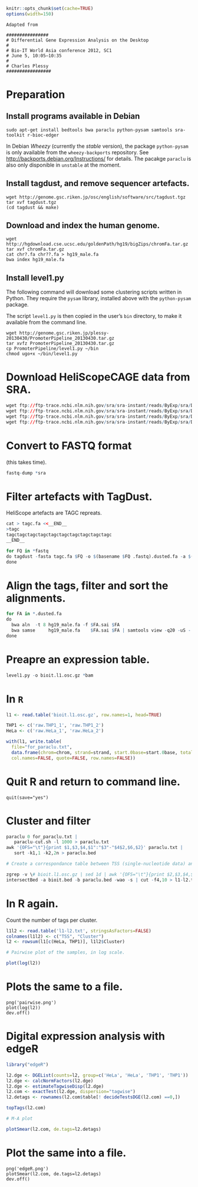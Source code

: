 ```r
knitr::opts_chunk$set(cache=TRUE)
options(width=150)
```

```
Adapted from

################
# Differential Gene Expression Analysis on the Desktop
#
# Bio-IT World Asia conference 2012, SC1
# June 5, 10:05–10:35
#
# Charles Plessy
#################
```

# Preparation

## Install programs available in Debian

```
sudo apt-get install bedtools bwa paraclu python-pysam samtools sra-toolkit r-bioc-edger
```

In Debian _Wheezy_ (currently the _stable_ version), the package `python-pysam`
is only available from the `wheezy-backports` repository.  See
<http://backports.debian.org/Instructions/> for details.  The pacakge `paraclu`
is also only disponible in `unstable` at the moment.

## Install tagdust, and remove sequencer artefacts.

```
wget http://genome.gsc.riken.jp/osc/english/software/src/tagdust.tgz
tar xvf tagdust.tgz
(cd tagdust && make)
```

## Download and index the human genome.

```
wget http://hgdownload.cse.ucsc.edu/goldenPath/hg19/bigZips/chromFa.tar.gz
tar xvf chromFa.tar.gz
cat chr?.fa chr??.fa > hg19_male.fa
bwa index hg19_male.fa
```

## Install level1.py 

The following command will download some clustering scripts written in Python.
They require the `pysam` library, installed above with the `python-pysam`
package.

The script `level1.py` is then copied in the user's `bin` directory, to make
it available from the command line.

```
wget http://genome.gsc.riken.jp/plessy-20130430/PromoterPipeline_20130430.tar.gz
tar xvfz PromoterPipeline_20130430.tar.gz
cp PromoterPipeline/level1.py ~/bin
chmod ugo+x ~/bin/level1.py
```

# Download HeliScopeCAGE data from SRA.

```r
wget ftp://ftp-trace.ncbi.nlm.nih.gov/sra/sra-instant/reads/ByExp/sra/DRX/DRX000/DRX000595/DRR000945/DRR000945.sra -O HeLa_1.sra
wget ftp://ftp-trace.ncbi.nlm.nih.gov/sra/sra-instant/reads/ByExp/sra/DRX/DRX000/DRX000596/DRR000946/DRR000946.sra -O HeLa_2.sra
wget ftp://ftp-trace.ncbi.nlm.nih.gov/sra/sra-instant/reads/ByExp/sra/DRX/DRX000/DRX000605/DRR000955/DRR000955.sra -O THP1_1.sra
wget ftp://ftp-trace.ncbi.nlm.nih.gov/sra/sra-instant/reads/ByExp/sra/DRX/DRX000/DRX000606/DRR000956/DRR000956.sra -O THP1_2.sra
```

# Convert to FASTQ format

(this takes time).

```r
fastq-dump *sra
```

# Filter artefacts with TagDust.

HeliScope artefacts are TAGC repreats.

```r
cat > tagc.fa <<__END__
>tagc
tagctagctagctagctagctagctagctagctagctagc
__END__

for FQ in *fastq
do tagdust -fasta tagc.fa $FQ -o $(basename $FQ .fastq).dusted.fa -a $(basename $FQ .fastq).rejected.fa
done
```

# Align the tags, filter and sort the alignments.

```r
for FA in *.dusted.fa
do
  bwa aln  -t 8 hg19_male.fa -f $FA.sai $FA
  bwa samse     hg19_male.fa    $FA.sai $FA | samtools view -q20 -uS - | samtools sort - $(basename $FA .dusted.fa)
done
```

# Preapre an expression table.

```r
level1.py -o bioit.l1.osc.gz *bam
```

# In `R`

```r
l1 <- read.table('bioit.l1.osc.gz', row.names=1, head=TRUE)

THP1 <- c('raw.THP1_1', 'raw.THP1_2')
HeLa <- c('raw.HeLa_1', 'raw.HeLa_2')

with(l1, write.table(
  file="for_paraclu.txt",
  data.frame(chrom=chrom, strand=strand, start.0base=start.0base, total=rowSums(l1[,c(HeLa, THP1)])),
  col.names=FALSE, quote=FALSE, row.names=FALSE))
```

# Quit R and return to command line.

```
quit(save="yes")
```

# Cluster and filter

```r
paraclu 0 for_paraclu.txt |
   paraclu-cut.sh -l 1000 > paraclu.txt
awk '{OFS="\t"}{print $1,$3,$4,$1":"$3"-"$4$2,$6,$2}' paraclu.txt |
   sort -k1,1 -k2,2n > paraclu.bed

# Create a correspondance table between TSS (single-nucleotide data) and clusters

zgrep -v \# bioit.l1.osc.gz | sed 1d | awk '{OFS="\t"}{print $2,$3,$4,$2":"$3"-"$4$5,"0",$5}' > bioit.bed
intersectBed -a bioit.bed -b paraclu.bed -wao -s | cut -f4,10 > l1-l2.txt
```

# In R again.

Count the number of tags per cluster.

```r
l1l2 <- read.table('l1-l2.txt', stringsAsFactors=FALSE)
colnames(l1l2) <- c("TSS", "Cluster")
l2 <- rowsum(l1[c(HeLa, THP1)], l1l2$Cluster)

# Pairwise plot of the samples, in log scale.

plot(log(l2))
```

# Plots the same to a file.

```
png('pairwise.png')
plot(log(l2))
dev.off()
```

# Digital expression analysis with edgeR

```r
library("edgeR")

l2.dge <- DGEList(counts=l2, group=c('HeLa', 'HeLa', 'THP1', 'THP1'))
l2.dge <- calcNormFactors(l2.dge)
l2.dge <- estimateTagwiseDisp(l2.dge)
l2.com <- exactTest(l2.dge, dispersion="tagwise")
l2.detags <- rownames(l2.com$table[! decideTestsDGE(l2.com) ==0,])

topTags(l2.com)

# M-A plot

plotSmear(l2.com, de.tags=l2.detags)
```

# Plot the same into a file.

```
png('edgeR.png')
plotSmear(l2.com, de.tags=l2.detags)
dev.off()
```

